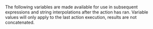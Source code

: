 The following variables are made available for use in subsequent expressions and
string interpolations after the action has ran. Variable values will only apply
to the last action execution, results are not concatenated.